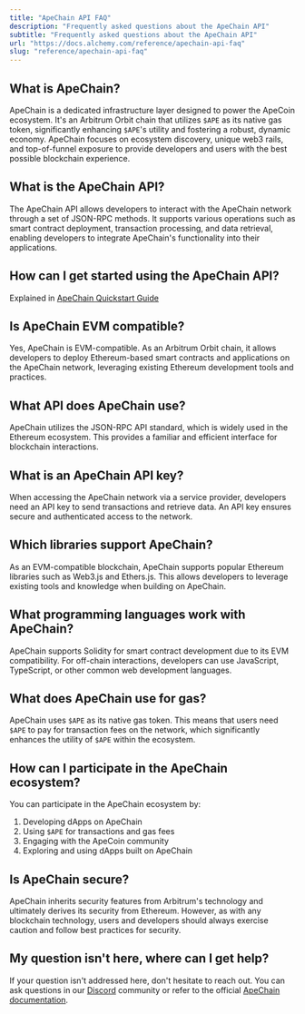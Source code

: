 ```yaml
---
title: "ApeChain API FAQ"
description: "Frequently asked questions about the ApeChain API"
subtitle: "Frequently asked questions about the ApeChain API"
url: "https://docs.alchemy.com/reference/apechain-api-faq"
slug: "reference/apechain-api-faq"
---
```


## What is ApeChain?

ApeChain is a dedicated infrastructure layer designed to power the ApeCoin ecosystem. It's an Arbitrum Orbit chain that utilizes `$APE` as its native gas token, significantly enhancing `$APE`'s utility and fostering a robust, dynamic economy. ApeChain focuses on ecosystem discovery, unique web3 rails, and top-of-funnel exposure to provide developers and users with the best possible blockchain experience.

## What is the ApeChain API?

The ApeChain API allows developers to interact with the ApeChain network through a set of JSON-RPC methods. It supports various operations such as smart contract deployment, transaction processing, and data retrieval, enabling developers to integrate ApeChain's functionality into their applications.

## How can I get started using the ApeChain API?

Explained in [ApeChain Quickstart Guide](/reference/apechain-api-quickstart)

## Is ApeChain EVM compatible?

Yes, ApeChain is EVM-compatible. As an Arbitrum Orbit chain, it allows developers to deploy Ethereum-based smart contracts and applications on the ApeChain network, leveraging existing Ethereum development tools and practices.

## What API does ApeChain use?

ApeChain utilizes the JSON-RPC API standard, which is widely used in the Ethereum ecosystem. This provides a familiar and efficient interface for blockchain interactions.

## What is an ApeChain API key?

When accessing the ApeChain network via a service provider, developers need an API key to send transactions and retrieve data. An API key ensures secure and authenticated access to the network.

## Which libraries support ApeChain?

As an EVM-compatible blockchain, ApeChain supports popular Ethereum libraries such as Web3.js and Ethers.js. This allows developers to leverage existing tools and knowledge when building on ApeChain.

## What programming languages work with ApeChain?

ApeChain supports Solidity for smart contract development due to its EVM compatibility. For off-chain interactions, developers can use JavaScript, TypeScript, or other common web development languages.

## What does ApeChain use for gas?

ApeChain uses `$APE` as its native gas token. This means that users need `$APE` to pay for transaction fees on the network, which significantly enhances the utility of `$APE` within the ecosystem.

## How can I participate in the ApeChain ecosystem?

You can participate in the ApeChain ecosystem by:

1. Developing dApps on ApeChain
2. Using `$APE` for transactions and gas fees
3. Engaging with the ApeCoin community
4. Exploring and using dApps built on ApeChain

## Is ApeChain secure?

ApeChain inherits security features from Arbitrum's technology and ultimately derives its security from Ethereum. However, as with any blockchain technology, users and developers should always exercise caution and follow best practices for security.

## My question isn't here, where can I get help?

If your question isn't addressed here, don't hesitate to reach out. You can ask questions in our [Discord](https://alchemy.com/discord) community or refer to the official [ApeChain documentation](https://docs.apechain.com/).
